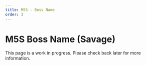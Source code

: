 ```yaml
---
title: M5S - Boss Name
order: 3
---
```


# M5S Boss Name (Savage)

This page is a work in progress. Please check back later for more information.